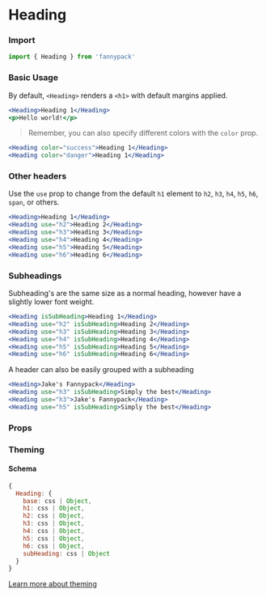 

# Heading

### Import

```jsx
import { Heading } from 'fannypack'
```

### Basic Usage

By default, `<Heading>` renders a `<h1>` with default margins applied.

```.jsx
<Heading>Heading 1</Heading>
<p>Hello world!</p>
```

> Remember, you can also specify different colors with the `color` prop.

```.jsx
<Heading color="success">Heading 1</Heading>
<Heading color="danger">Heading 1</Heading>
```

### Other headers

Use the `use` prop to change from the default `h1` element to `h2`, `h3`, `h4`, `h5`, `h6`, `span`, or others.

```.jsx
<Heading>Heading 1</Heading>
<Heading use="h2">Heading 2</Heading>
<Heading use="h3">Heading 3</Heading>
<Heading use="h4">Heading 4</Heading>
<Heading use="h5">Heading 5</Heading>
<Heading use="h6">Heading 6</Heading>
```

### Subheadings

Subheading's are the same size as a normal heading, however have a slightly lower font weight.

```.jsx
<Heading isSubHeading>Heading 1</Heading>
<Heading use="h2" isSubHeading>Heading 2</Heading>
<Heading use="h3" isSubHeading>Heading 3</Heading>
<Heading use="h4" isSubHeading>Heading 4</Heading>
<Heading use="h5" isSubHeading>Heading 5</Heading>
<Heading use="h6" isSubHeading>Heading 6</Heading>
```

A header can also be easily grouped with a subheading

```.jsx
<Heading>Jake's Fannypack</Heading>
<Heading use="h3" isSubHeading>Simply the best</Heading>
<Heading use="h3">Jake's Fannypack</Heading>
<Heading use="h5" isSubHeading>Simply the best</Heading>
```

### Props

<PropsTable component={Heading} />

### Theming

#### Schema

```jsx
{
  Heading: {
    base: css | Object,
    h1: css | Object,
    h2: css | Object,
    h3: css | Object,
    h4: css | Object,
    h5: css | Object,
    h6: css | Object,
    subHeading: css | Object
  }
}
```

[Learn more about theming](/styling#theming)
